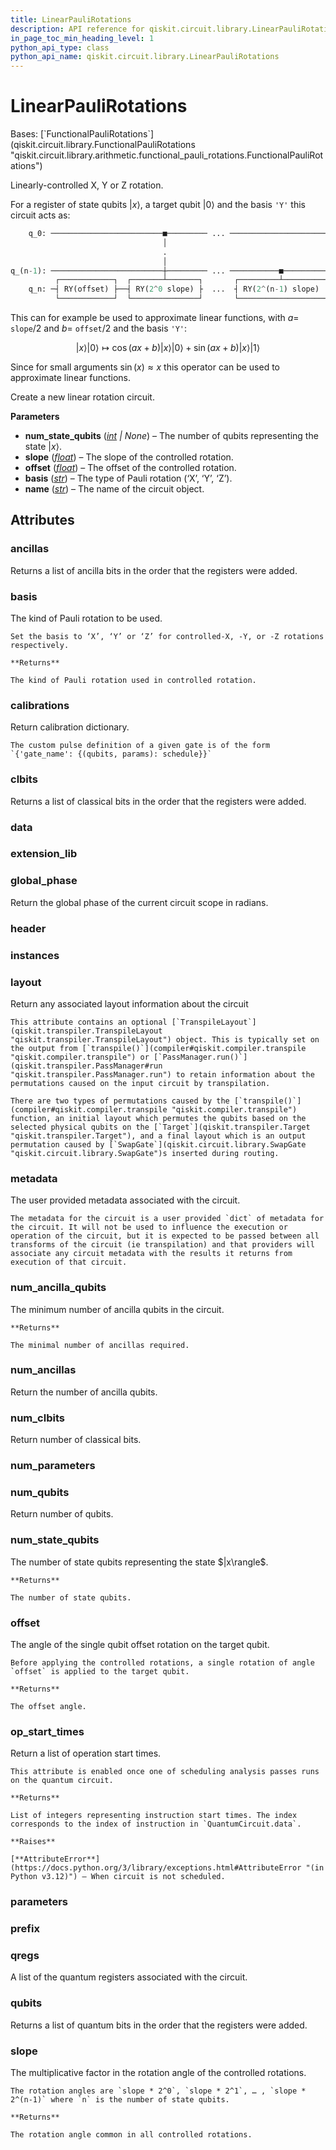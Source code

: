 ```yaml
---
title: LinearPauliRotations
description: API reference for qiskit.circuit.library.LinearPauliRotations
in_page_toc_min_heading_level: 1
python_api_type: class
python_api_name: qiskit.circuit.library.LinearPauliRotations
---
```


# LinearPauliRotations

<Class id="qiskit.circuit.library.LinearPauliRotations" github="https://github.com/qiskit/qiskit/tree/stable/0.46/qiskit/circuit/library/arithmetic/linear_pauli_rotations.py" signature="qiskit.circuit.library.LinearPauliRotations(num_state_qubits=None, slope=1, offset=0, basis='Y', name='LinRot')">
  Bases: [`FunctionalPauliRotations`](qiskit.circuit.library.FunctionalPauliRotations "qiskit.circuit.library.arithmetic.functional_pauli_rotations.FunctionalPauliRotations")

  Linearly-controlled X, Y or Z rotation.

  For a register of state qubits $|x\rangle$, a target qubit $|0\rangle$ and the basis `'Y'` this circuit acts as:

  ```python
      q_0: ─────────────────────────■───────── ... ──────────────────────
                                    │
                                    .
                                    │
  q_(n-1): ─────────────────────────┼───────── ... ───────────■──────────
            ┌────────────┐  ┌───────┴───────┐       ┌─────────┴─────────┐
      q_n: ─┤ RY(offset) ├──┤ RY(2^0 slope) ├  ...  ┤ RY(2^(n-1) slope) ├
            └────────────┘  └───────────────┘       └───────────────────┘
  ```

  This can for example be used to approximate linear functions, with $a =$ `slope`$/2$ and $b =$ `offset`$/2$ and the basis `'Y'`:

  $$
  |x\rangle |0\rangle \mapsto \cos(ax + b)|x\rangle|0\rangle + \sin(ax + b)|x\rangle |1\rangle
  $$

  Since for small arguments $\sin(x) \approx x$ this operator can be used to approximate linear functions.

  Create a new linear rotation circuit.

  **Parameters**

  *   **num\_state\_qubits** ([*int*](https://docs.python.org/3/library/functions.html#int "(in Python v3.12)") *| None*) – The number of qubits representing the state $|x\rangle$.
  *   **slope** ([*float*](https://docs.python.org/3/library/functions.html#float "(in Python v3.12)")) – The slope of the controlled rotation.
  *   **offset** ([*float*](https://docs.python.org/3/library/functions.html#float "(in Python v3.12)")) – The offset of the controlled rotation.
  *   **basis** ([*str*](https://docs.python.org/3/library/stdtypes.html#str "(in Python v3.12)")) – The type of Pauli rotation (‘X’, ‘Y’, ‘Z’).
  *   **name** ([*str*](https://docs.python.org/3/library/stdtypes.html#str "(in Python v3.12)")) – The name of the circuit object.

  ## Attributes

  ### ancillas

  <Attribute id="qiskit.circuit.library.LinearPauliRotations.ancillas" name="ancillas">
    Returns a list of ancilla bits in the order that the registers were added.
  </Attribute>

  ### basis

  <Attribute id="qiskit.circuit.library.LinearPauliRotations.basis" name="basis">
    The kind of Pauli rotation to be used.

    Set the basis to ‘X’, ‘Y’ or ‘Z’ for controlled-X, -Y, or -Z rotations respectively.

    **Returns**

    The kind of Pauli rotation used in controlled rotation.
  </Attribute>

  ### calibrations

  <Attribute id="qiskit.circuit.library.LinearPauliRotations.calibrations" name="calibrations">
    Return calibration dictionary.

    The custom pulse definition of a given gate is of the form `{'gate_name': {(qubits, params): schedule}}`
  </Attribute>

  ### clbits

  <Attribute id="qiskit.circuit.library.LinearPauliRotations.clbits" name="clbits">
    Returns a list of classical bits in the order that the registers were added.
  </Attribute>

  ### data

  <Attribute id="qiskit.circuit.library.LinearPauliRotations.data" name="data" />

  ### extension\_lib

  <Attribute id="qiskit.circuit.library.LinearPauliRotations.extension_lib" name="extension_lib" attributeValue="= 'include &#x22;qelib1.inc&#x22;;'" />

  ### global\_phase

  <Attribute id="qiskit.circuit.library.LinearPauliRotations.global_phase" name="global_phase">
    Return the global phase of the current circuit scope in radians.
  </Attribute>

  ### header

  <Attribute id="qiskit.circuit.library.LinearPauliRotations.header" name="header" attributeValue="= 'OPENQASM 2.0;'" />

  ### instances

  <Attribute id="qiskit.circuit.library.LinearPauliRotations.instances" name="instances" attributeValue="= 163" />

  ### layout

  <Attribute id="qiskit.circuit.library.LinearPauliRotations.layout" name="layout">
    Return any associated layout information about the circuit

    This attribute contains an optional [`TranspileLayout`](qiskit.transpiler.TranspileLayout "qiskit.transpiler.TranspileLayout") object. This is typically set on the output from [`transpile()`](compiler#qiskit.compiler.transpile "qiskit.compiler.transpile") or [`PassManager.run()`](qiskit.transpiler.PassManager#run "qiskit.transpiler.PassManager.run") to retain information about the permutations caused on the input circuit by transpilation.

    There are two types of permutations caused by the [`transpile()`](compiler#qiskit.compiler.transpile "qiskit.compiler.transpile") function, an initial layout which permutes the qubits based on the selected physical qubits on the [`Target`](qiskit.transpiler.Target "qiskit.transpiler.Target"), and a final layout which is an output permutation caused by [`SwapGate`](qiskit.circuit.library.SwapGate "qiskit.circuit.library.SwapGate")s inserted during routing.
  </Attribute>

  ### metadata

  <Attribute id="qiskit.circuit.library.LinearPauliRotations.metadata" name="metadata">
    The user provided metadata associated with the circuit.

    The metadata for the circuit is a user provided `dict` of metadata for the circuit. It will not be used to influence the execution or operation of the circuit, but it is expected to be passed between all transforms of the circuit (ie transpilation) and that providers will associate any circuit metadata with the results it returns from execution of that circuit.
  </Attribute>

  ### num\_ancilla\_qubits

  <Attribute id="qiskit.circuit.library.LinearPauliRotations.num_ancilla_qubits" name="num_ancilla_qubits">
    The minimum number of ancilla qubits in the circuit.

    **Returns**

    The minimal number of ancillas required.
  </Attribute>

  ### num\_ancillas

  <Attribute id="qiskit.circuit.library.LinearPauliRotations.num_ancillas" name="num_ancillas">
    Return the number of ancilla qubits.
  </Attribute>

  ### num\_clbits

  <Attribute id="qiskit.circuit.library.LinearPauliRotations.num_clbits" name="num_clbits">
    Return number of classical bits.
  </Attribute>

  ### num\_parameters

  <Attribute id="qiskit.circuit.library.LinearPauliRotations.num_parameters" name="num_parameters" />

  ### num\_qubits

  <Attribute id="qiskit.circuit.library.LinearPauliRotations.num_qubits" name="num_qubits">
    Return number of qubits.
  </Attribute>

  ### num\_state\_qubits

  <Attribute id="qiskit.circuit.library.LinearPauliRotations.num_state_qubits" name="num_state_qubits">
    The number of state qubits representing the state $|x\rangle$.

    **Returns**

    The number of state qubits.
  </Attribute>

  ### offset

  <Attribute id="qiskit.circuit.library.LinearPauliRotations.offset" name="offset">
    The angle of the single qubit offset rotation on the target qubit.

    Before applying the controlled rotations, a single rotation of angle `offset` is applied to the target qubit.

    **Returns**

    The offset angle.
  </Attribute>

  ### op\_start\_times

  <Attribute id="qiskit.circuit.library.LinearPauliRotations.op_start_times" name="op_start_times">
    Return a list of operation start times.

    This attribute is enabled once one of scheduling analysis passes runs on the quantum circuit.

    **Returns**

    List of integers representing instruction start times. The index corresponds to the index of instruction in `QuantumCircuit.data`.

    **Raises**

    [**AttributeError**](https://docs.python.org/3/library/exceptions.html#AttributeError "(in Python v3.12)") – When circuit is not scheduled.
  </Attribute>

  ### parameters

  <Attribute id="qiskit.circuit.library.LinearPauliRotations.parameters" name="parameters" />

  ### prefix

  <Attribute id="qiskit.circuit.library.LinearPauliRotations.prefix" name="prefix" attributeValue="= 'circuit'" />

  ### qregs

  <Attribute id="qiskit.circuit.library.LinearPauliRotations.qregs" name="qregs" attributeTypeHint="list[QuantumRegister]">
    A list of the quantum registers associated with the circuit.
  </Attribute>

  ### qubits

  <Attribute id="qiskit.circuit.library.LinearPauliRotations.qubits" name="qubits">
    Returns a list of quantum bits in the order that the registers were added.
  </Attribute>

  ### slope

  <Attribute id="qiskit.circuit.library.LinearPauliRotations.slope" name="slope">
    The multiplicative factor in the rotation angle of the controlled rotations.

    The rotation angles are `slope * 2^0`, `slope * 2^1`, … , `slope * 2^(n-1)` where `n` is the number of state qubits.

    **Returns**

    The rotation angle common in all controlled rotations.
  </Attribute>
</Class>

